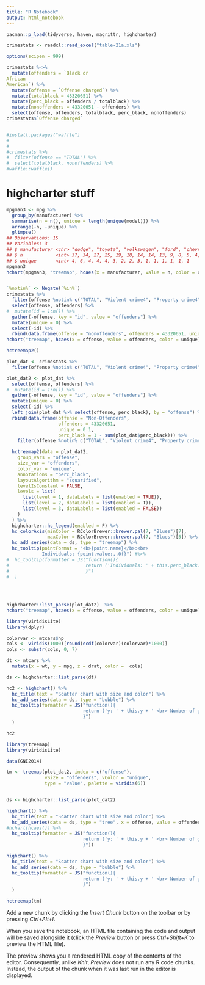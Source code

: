 ```yaml
---
title: "R Notebook"
output: html_notebook
---
```



```r
pacman::p_load(tidyverse, haven, magrittr, highcharter)
```

```r
crimestats <- readxl::read_excel("table-21a.xls")

options(scipen = 999)
```


```r
crimestats %<>% 
  mutate(offenders = `Black or
African
American`) %>% 
  mutate(offense = `Offense charged`) %>% 
  mutate(totalblack = 43320651) %>% 
  mutate(perc_black = offenders / totalblack) %>% 
  mutate(nonoffenders = 43320651 - offenders) %>% 
  select(offense, offenders, totalblack, perc_black, nonoffenders)
crimestats$`Offense charged`


#install.packages("waffle")
#
#
#crimestats %>% 
#  filter(offense == "TOTAL") %>% 
#  select(totalblack, nonoffenders) %>% 
#waffle::waffle()
```

# highcharter stuff

```r
mpgman3 <- mpg %>% 
  group_by(manufacturer) %>% 
  summarise(n = n(), unique = length(unique(model))) %>% 
  arrange(-n, -unique) %>% 
  glimpse()
## Observations: 15
## Variables: 3
## $ manufacturer <chr> "dodge", "toyota", "volkswagen", "ford", "chevrol...
## $ n            <int> 37, 34, 27, 25, 19, 18, 14, 14, 13, 9, 8, 5, 4, 4, 3
## $ unique       <int> 4, 6, 4, 4, 4, 3, 2, 2, 3, 1, 1, 1, 1, 1, 1
mpgman3
hchart(mpgman3, "treemap", hcaes(x = manufacturer, value = n, color = unique))


`%notin%` <- Negate(`%in%`)
crimestats %>% 
  filter(offense %notin% c("TOTAL", "Violent crime4", "Property crime4")) %>% 
  select(offense, offenders) %>% 
#  mutate(id = 1:n()) %>% 
  gather(-offense, key = "id", value = "offenders") %>%
  mutate(unique = 0) %>% 
  select(-id) %>% 
  rbind(data.frame(offense = "nonoffenders", offenders = 43320651, unique = 0.1)) %>% 
hchart("treemap", hcaes(x = offense, value = offenders, color = unique)) %>% hc_add_theme(hc_theme_smpl())

hctreemap2()

plot_dat <- crimestats %>% 
  filter(offense %notin% c("TOTAL", "Violent crime4", "Property crime4"))

plot_dat2 <- plot_dat %>% 
  select(offense, offenders) %>% 
#  mutate(id = 1:n()) %>% 
  gather(-offense, key = "id", value = "offenders") %>%
  mutate(unique = 0) %>% 
  select(-id) %>% 
  left_join(plot_dat %>% select(offense, perc_black), by = "offense") %>% 
  rbind(data.frame(offense = "Non-Offenders", 
                   offenders = 43320651, 
                   unique = 0.1, 
                   perc_black = 1 - sum(plot_dat$perc_black))) %>%
    filter(offense %notin% c("TOTAL", "Violent crime4", "Property crime4")) 

  hctreemap2(data = plot_dat2,
    group_vars = "offense",
    size_var = "offenders", 
    color_var = "unique",
    annotations = "perc_black",
    layoutAlgorithm = "squarified",
    levelIsConstant = FALSE,
    levels = list(
      list(level = 1, dataLabels = list(enabled = TRUE)),
      list(level = 2, dataLabels = list(enabled = T)),
      list(level = 3, dataLabels = list(enabled = FALSE))
    )
  ) %>% 
  highcharter::hc_legend(enabled = F) %>%
  hc_colorAxis(minColor = RColorBrewer::brewer.pal(7, "Blues")[7],
               maxColor = RColorBrewer::brewer.pal(7, "Blues")[5]) %>% 
  hc_add_series(data = ds, type = "treemap") %>%
  hc_tooltip(pointFormat = "<b>{point.name}</b>:<br>
             Individuals: {point.value:,.0f}") #%>%
#  hc_tooltip(formatter = JS("function(){
#                            return ('Individuals: ' + this.perc_black)
#                            }")
#  )
  

  
  
highcharter::list_parse(plot_dat2)  %>% 
hchart("treemap", hcaes(x = offense, value = offenders, color = unique)) %>% hc_add_theme(hc_theme_smpl())


```


```r
library(viridisLite)
library(dplyr)

colorvar <- mtcars$hp
cols <- viridis(1000)[round(ecdf(colorvar)(colorvar)*1000)]
cols <- substr(cols, 0, 7)

dt <- mtcars %>% 
  mutate(x = wt, y = mpg, z = drat, color =  cols)

ds <- highcharter::list_parse(dt)

hc2 <- highchart() %>% 
  hc_title(text = "Scatter chart with size and color") %>% 
  hc_add_series(data = ds, type = "bubble") %>%
  hc_tooltip(formatter = JS("function(){
                            return ('y: ' + this.y + ' <br> Number of gears: ' + this.point.gear)
                            }")
  )

hc2
```


```r
library(treemap)
library(viridisLite)

data(GNI2014)

tm <- treemap(plot_dat2, index = c("offense"),
              vSize = "offenders", vColor = "unique",
              type = "value", palette = viridis(6))


ds <- highcharter::list_parse(plot_dat2)

highchart() %>% 
  hc_title(text = "Scatter chart with size and color") %>% 
  hc_add_series(data = ds, type = "tree", x = offense, value = offenders, color = unique) %>%
#hchart(hcaes()) %>% 
  hc_tooltip(formatter = JS("function(){
                            return ('y: ' + this.y + ' <br> Number of gears: ' + this.point.gear)
                            }"))

highchart() %>% 
  hc_title(text = "Scatter chart with size and color") %>% 
  hc_add_series(data = ds, type = "bubble") %>%
  hc_tooltip(formatter = JS("function(){
                            return ('y: ' + this.y + ' <br> Number of gears: ' + this.point.gear)
                            }")
  )

hctreemap(tm)
```


Add a new chunk by clicking the *Insert Chunk* button on the toolbar or by pressing *Ctrl+Alt+I*.

When you save the notebook, an HTML file containing the code and output will be saved alongside it (click the *Preview* button or press *Ctrl+Shift+K* to preview the HTML file).

The preview shows you a rendered HTML copy of the contents of the editor. Consequently, unlike *Knit*, *Preview* does not run any R code chunks. Instead, the output of the chunk when it was last run in the editor is displayed.
